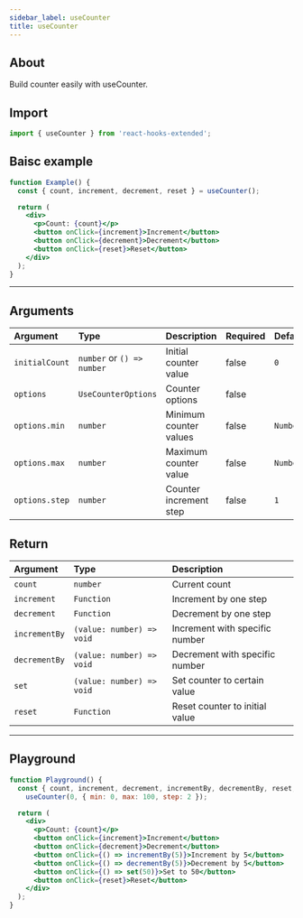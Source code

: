 ```yaml
---
sidebar_label: useCounter
title: useCounter
---
```



## About

Build counter easily with useCounter.

## Import

```javascript
import { useCounter } from 'react-hooks-extended';
```

## Baisc example

<Tabs groupId="lng">
  <TabItem value="javascript">

```jsx
function Example() {
  const { count, increment, decrement, reset } = useCounter();

  return (
    <div>
      <p>Count: {count}</p>
      <button onClick={increment}>Increment</button>
      <button onClick={decrement}>Decrement</button>
      <button onClick={reset}>Reset</button>
    </div>
  );
}
```

  </TabItem>

</Tabs>

---

## Arguments

| Argument       | Type                       | Description            | Required | Default value             |
| :------------- | :------------------------- | :--------------------- | :------- | :------------------------ |
| `initialCount` | `number` or `() => number` | Initial counter value  | false    | `0`                       |
| `options`      | `UseCounterOptions`        | Counter options        | false    |                           |
| `options.min`  | `number`                   | Minimum counter values | false    | `Number.MIN_SAFE_INTEGER` |
| `options.max`  | `number`                   | Maximum counter value  | false    | `Number.MAX_SAFE_INTEGER` |
| `options.step` | `number`                   | Counter increment step | false    | `1`                       |

## Return

| Argument      | Type                      | Description                    |
| :------------ | :------------------------ | :----------------------------- |
| `count`       | `number`                  | Current count                  |
| `increment`   | `Function`                | Increment by one step          |
| `decrement`   | `Function`                | Decrement by one step          |
| `incrementBy` | `(value: number) => void` | Increment with specific number |
| `decrementBy` | `(value: number) => void` | Decrement with specific number |
| `set`         | `(value: number) => void` | Set counter to certain value   |
| `reset`       | `Function`                | Reset counter to initial value |

---

## Playground

```jsx live
function Playground() {
  const { count, increment, decrement, incrementBy, decrementBy, reset, set } =
    useCounter(0, { min: 0, max: 100, step: 2 });

  return (
    <div>
      <p>Count: {count}</p>
      <button onClick={increment}>Increment</button>
      <button onClick={decrement}>Decrement</button>
      <button onClick={() => incrementBy(5)}>Increment by 5</button>
      <button onClick={() => decrementBy(5)}>Decrement by 5</button>
      <button onClick={() => set(50)}>Set to 50</button>
      <button onClick={reset}>Reset</button>
    </div>
  );
}
```
